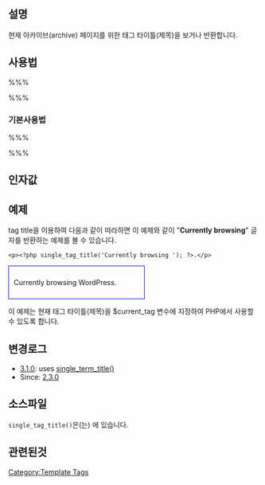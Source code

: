 == 설명 ==

현재 아카이브(archive) 페이지를 위한 태그 타이틀(제목)을 보거나 반환합니다. 

== 사용법 ==

%%% <?php single_tag_title( $prefix, $display ); ?> %%%

=== 기본사용법 ===

%%% <?php single_tag_title(); ?> %%%

== 인자값 ==

{{Parameter|$prefix|string|타이틀(제목)앞에 붙을 텍스트|optional}}
{{Parameter|$display|boolean|타이틀을 보려면, (<tt>TRUE</tt>), PHP에서 사용하기 위해서 값을 반환받으려면 (<tt>FALSE</tt>).|optional|<tt>TRUE</tt>}}

== 예제==

tag title을 이용하여 다음과 같이 따라하면 이 예제와 같이 "'''Currently browsing '''" 글자를 반환하는 예제를 볼 수 있습니다. 

 &lt;p&gt;<?php single_tag_title('Currently browsing '); ?>.&lt;/p&gt;

<div style="border:1px solid blue; width:50%; padding:10px">Currently browsing WordPress.</div>


이 예제는 현재 태그 타이틀(제목)을 $current_tag 변수에 지정하여 PHP에서 사용할수 있도록 합니다. 

 <?php $current_tag = single_tag_title("", false); ?>

== 변경로그 ==

* [[Version 3.1|3.1.0]]: uses [[Function Reference/single_term_title|single_term_title()]]
* Since: [[Version 2.3|2.3.0]]

== 소스파일 ==

<tt>single_tag_title()</tt>은(는) {{Trac|wp-includes/general-template.php}}에 있습니다.

== 관련된것 ==

{{Tag Tags}}

{{Tag Footer}}

[[Category:Template Tags]]